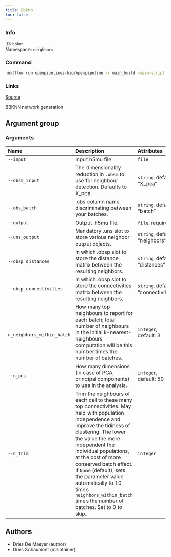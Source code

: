 ```yaml
---
title: Bbknn
toc: false
---
```


::: {.column-margin}

### Info

ID: `bbknn`  
Namespace: `neighbors`

### Command

```bash
nextflow run openpipelines-bio/openpipeline -r main_build -main-script target/nextflow/neighbors/bbknn/main.nf --help
```

### Links
[Source](https://github.com/openpipelines-bio/openpipeline/blob/main/src/neighbors/bbknn){.btn-action .btn-sm .btn-info .btn role="button"}
:::

BBKNN network generation


## Argument group

### Arguments



:::{.column-body-outset}
|Name                         |Description                                                                                                                                                                                                                                                                                                                                                                                                       |Attributes                          |
|:----------------------------|:-----------------------------------------------------------------------------------------------------------------------------------------------------------------------------------------------------------------------------------------------------------------------------------------------------------------------------------------------------------------------------------------------------------------|:-----------------------------------|
|`--input`                    |Input h5mu file                                                                                                                                                                                                                                                                                                                                                                                                   |`file`                              |
|`--obsm_input`               |The dimensionality reduction in `.obsm` to use for neighbour detection. Defaults to X_pca.                                                                                                                                                                                                                                                                                                                        |`string`, default: "X_pca"          |
|`--obs_batch`                |.obs column name discriminating between your batches.                                                                                                                                                                                                                                                                                                                                                             |`string`, default: "batch"          |
|`--output`                   |Output .h5mu file.                                                                                                                                                                                                                                                                                                                                                                                                |`file`, required                    |
|`--uns_output`               |Mandatory .uns slot to store various neighbor output objects.                                                                                                                                                                                                                                                                                                                                                     |`string`, default: "neighbors"      |
|`--obsp_distances`           |In which .obsp slot to store the distance matrix between the resulting neighbors.                                                                                                                                                                                                                                                                                                                                 |`string`, default: "distances"      |
|`--obsp_connectivities`      |In which .obsp slot to store the connectivities matrix between the resulting neighbors.                                                                                                                                                                                                                                                                                                                           |`string`, default: "connectivities" |
|`--n_neighbors_within_batch` |How many top neighbours to report for each batch; total number of neighbours in the initial k-nearest-neighbours computation will be this number times the number of batches.                                                                                                                                                                                                                                     |`integer`, default: 3               |
|`--n_pcs`                    |How many dimensions (in case of PCA, principal components) to use in the analysis.                                                                                                                                                                                                                                                                                                                                |`integer`, default: 50              |
|`--n_trim`                   |Trim the neighbours of each cell to these many top connectivities. May help with population independence and improve the tidiness of clustering. The lower the value the more independent the individual populations, at the cost of more conserved batch effect. If `None` (default), sets the parameter value automatically to 10 times `neighbors_within_batch` times the number of batches. Set to 0 to skip. |`integer`                           |
:::

## Authors

 * Dries De Maeyer  (author)
 * Dries Schaumont  (maintainer)
